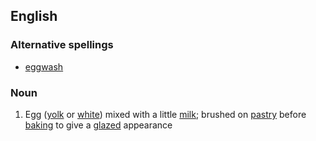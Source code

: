 ==English==

===Alternative spellings===
* [[eggwash]]

===Noun===
{{en-noun|sg=[[egg]] [[wash]]|es|-}}

# Egg ([[yolk]] or [[white]]) mixed with a little [[milk]]; brushed on [[pastry]] before [[baking]] to give a [[glazed]] appearance